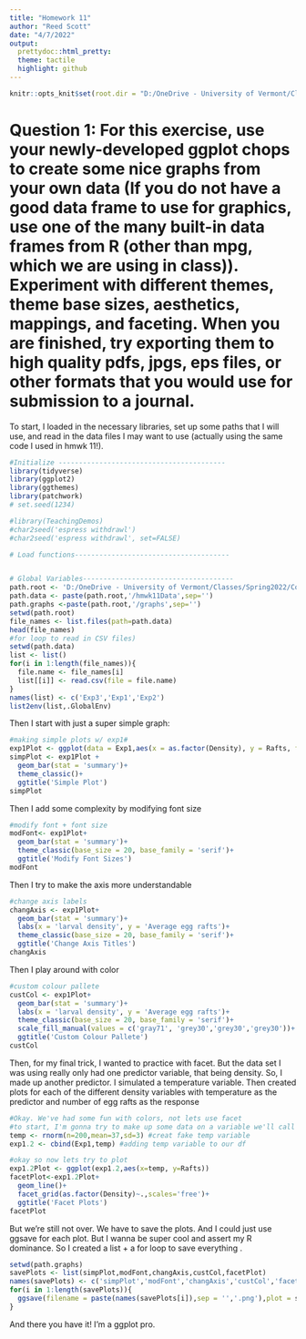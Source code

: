 ```yaml
---
title: "Homework 11"
author: "Reed Scott"
date: "4/7/2022"
output:
  prettydoc::html_pretty:
  theme: tactile
  highlight: github
---
```


```r
knitr::opts_knit$set(root.dir = "D:/OneDrive - University of Vermont/Classes/Spring2022/CompBio/Lab/Bio381Scott")
```

# Question 1: For this exercise, use your newly-developed ggplot chops to create some nice graphs from your own data (If you do not have a good data frame to use for graphics, use one of the many built-in data frames from R (other than mpg, which we are using in class)). Experiment with different themes, theme base sizes, aesthetics, mappings, and faceting. When you are finished, try exporting them to high quality pdfs, jpgs, eps files, or other formats that you would use for submission to a journal.

To start, I loaded in the necessary libraries, set up some paths that I will use, and read in the data
files I may want to use (actually using the same code I used in hmwk 11!).

```r
#Initialize -----------------------------------------
library(tidyverse)
library(ggplot2)
library(ggthemes)
library(patchwork)
# set.seed(1234)

#library(TeachingDemos)
#char2seed('espress withdrawl')
#char2seed('espress withdrawl', set=FALSE)

# Load functions--------------------------------------


# Global Variables-------------------------------------
path.root <- 'D:/OneDrive - University of Vermont/Classes/Spring2022/CompBio/Lab/Bio381Scott'
path.data <- paste(path.root,'/hmwk11Data',sep='')
path.graphs <-paste(path.root,'/graphs',sep='')
setwd(path.root)
file_names <- list.files(path=path.data)
head(file_names)
#for loop to read in CSV files)
setwd(path.data)
list <- list()
for(i in 1:length(file_names)){
  file.name <- file_names[i]
  list[[i]] <- read.csv(file = file.name)
}
names(list) <- c('Exp3','Exp1','Exp2')
list2env(list,.GlobalEnv)
```

Then I start with just a super simple graph:

```r
#making simple plots w/ exp1#
exp1Plot <- ggplot(data = Exp1,aes(x = as.factor(Density), y = Rafts, fill = as.factor(Density)))
simpPlot <- exp1Plot +
  geom_bar(stat = 'summary')+
  theme_classic()+
  ggtitle('Simple Plot')
simpPlot
```

Then I add some complexity by modifying font size

```r
#modify font + font size
modFont<- exp1Plot+
  geom_bar(stat = 'summary')+
  theme_classic(base_size = 20, base_family = 'serif')+
  ggtitle('Modify Font Sizes')
modFont
```

Then I try to make the axis more understandable

```r
#change axis labels
changAxis <- exp1Plot+
  geom_bar(stat = 'summary')+
  labs(x = 'larval density', y = 'Average egg rafts')+
  theme_classic(base_size = 20, base_family = 'serif')+
  ggtitle('Change Axis Titles')
changAxis
```

Then I play around with color

```r
#custom colour pallete
custCol <- exp1Plot+
  geom_bar(stat = 'summary')+
  labs(x = 'larval density', y = 'Average egg rafts')+
  theme_classic(base_size = 20, base_family = 'serif')+
  scale_fill_manual(values = c('gray71', 'grey30','grey30','grey30'))+
  ggtitle('Custom Colour Pallete')
custCol
```

Then, for my final trick, I wanted to practice with facet. But the data set I was using really only had one predictor variable, that being density. So, I made up another predictor. I simulated a temperature variable.
Then created plots for each of the different density variables with temperature as the predictor and number of egg rafts as the response

```r
#Okay. We've had some fun with colors, not lets use facet
#to start, I'm gonna try to make up some data on a variable we'll call temperature
temp <- rnorm(n=200,mean=37,sd=3) #creat fake temp variable
exp1.2 <- cbind(Exp1,temp) #adding temp variable to our df

#okay so now lets try to plot
exp1.2Plot <- ggplot(exp1.2,aes(x=temp, y=Rafts))
facetPlot<-exp1.2Plot+
  geom_line()+
  facet_grid(as.factor(Density)~.,scales='free')+
  ggtitle('Facet Plots')
facetPlot
```

But we're still not over. We have to save the plots. And I could just use ggsave for each plot. But I wanna
be super cool and assert my R dominance. So I created a list + a for loop to save everything .

```r
setwd(path.graphs)
savePlots <- list(simpPlot,modFont,changAxis,custCol,facetPlot)
names(savePlots) <- c('simpPlot','modFont','changAxis','custCol','facetPlot')
for(i in 1:length(savePlots)){
  ggsave(filename = paste(names(savePlots[i]),sep = '','.png'),plot = savePlots[[i]], device = 'png')
}
```

And there you have it! I'm a ggplot pro.